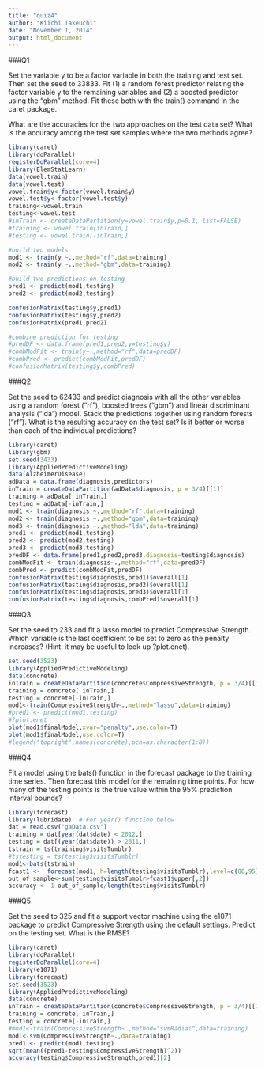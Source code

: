 ```yaml
---
title: "quiz4"
author: "Kiichi Takeuchi"
date: "November 1, 2014"
output: html_document
---
```



###Q1

Set the variable y to be a factor variable in both the training and test set. Then set the seed to 33833. Fit (1) a random forest predictor relating the factor variable y to the remaining variables and (2) a boosted predictor using the "gbm" method. Fit these both with the train() command in the caret package. 

What are the accuracies for the two approaches on the test data set? What is the accuracy among the test set samples where the two methods agree?

```r
library(caret)
library(doParallel)
registerDoParallel(core=4)
library(ElemStatLearn)
data(vowel.train)
data(vowel.test) 
vowel.train$y<-factor(vowel.train$y)
vowel.test$y<-factor(vowel.test$y)
training<-vowel.train
testing<-vowel.test
#inTrain <- createDataPartition(y=vowel.train$y,p=0.1, list=FALSE)
#training <- vowel.train[inTrain,]
#testing <- vowel.train[-inTrain,]

#build two models
mod1 <- train(y ~.,method="rf",data=training)
mod2 <- train(y ~.,method="gbm",data=training)

#build two predictions on testing
pred1 <- predict(mod1,testing)
pred2 <- predict(mod2,testing)

confusionMatrix(testing$y,pred1)
confusionMatrix(testing$y,pred2)
confusionMatrix(pred1,pred2)

#combine prediction for testing
#predDF <- data.frame(pred1,pred2,y=testing$y)
#combModFit <- train(y~.,method="rf",data=predDF)
#combPred <- predict(combModFit,predDF)
#confusionMatrix(testing$y,combPred)
```



###Q2

Set the seed to 62433 and predict diagnosis with all the other variables using a random forest ("rf"), boosted trees ("gbm") and linear discriminant analysis ("lda") model. Stack the predictions together using random forests ("rf"). What is the resulting accuracy on the test set? Is it better or worse than each of the individual predictions?

```r
library(caret)
library(gbm)
set.seed(3433)
library(AppliedPredictiveModeling)
data(AlzheimerDisease)
adData = data.frame(diagnosis,predictors)
inTrain = createDataPartition(adData$diagnosis, p = 3/4)[[1]]
training = adData[ inTrain,]
testing = adData[-inTrain,]
mod1 <- train(diagnosis ~.,method="rf",data=training)
mod2 <- train(diagnosis ~.,method="gbm",data=training)
mod3 <- train(diagnosis ~.,method="lda",data=training)
pred1 <- predict(mod1,testing)
pred2 <- predict(mod2,testing)
pred3 <- predict(mod3,testing)
predDF <- data.frame(pred1,pred2,pred3,diagnosis=testing$diagnosis)
combModFit <- train(diagnosis~.,method="rf",data=predDF)
combPred <- predict(combModFit,predDF)
confusionMatrix(testing$diagnosis,pred1)$overall[1]
confusionMatrix(testing$diagnosis,pred2)$overall[1]
confusionMatrix(testing$diagnosis,pred3)$overall[1]
confusionMatrix(testing$diagnosis,combPred)$overall[1]
```

###Q3

Set the seed to 233 and fit a lasso model to predict Compressive Strength. Which variable is the last coefficient to be set to zero as the penalty increases? (Hint: it may be useful to look up ?plot.enet).

```r
set.seed(3523)
library(AppliedPredictiveModeling)
data(concrete)
inTrain = createDataPartition(concrete$CompressiveStrength, p = 3/4)[[1]]
training = concrete[ inTrain,]
testing = concrete[-inTrain,]
mod1<-train(CompressiveStrength~.,method="lasso",data=training)
#pred1 <- predict(mod1,testing)
#?plot.enet
plot(mod1$finalModel,xvar="penalty",use.color=T)
plot(mod1$finalModel,use.color=T)
#legend("topright",names(concrete),pch=as.character(1:8))
```


###Q4

Fit a model using the bats() function in the forecast package to the training time series. Then forecast this model for the remaining time points. For how many of the testing points is the true value within the 95% prediction interval bounds?

```r
library(forecast)
library(lubridate)  # For year() function below
dat = read.csv("gaData.csv")
training = dat[year(dat$date) < 2012,]
testing = dat[(year(dat$date)) > 2011,]
tstrain = ts(training$visitsTumblr)
#tstesting = ts(testing$visitsTumblr)
mod1<-bats(tstrain)
fcast1 <-  forecast(mod1, h=length(testing$visitsTumblr),level=c(80,95))
out_of_sample<-sum(testing$visitsTumblr>fcast1$upper[,2])
accuracy <- 1-out_of_sample/length(testing$visitsTumblr)
```

###Q5

Set the seed to 325 and fit a support vector machine using the e1071 package to predict Compressive Strength using the default settings. Predict on the testing set. What is the RMSE?

```r
library(caret)
library(doParallel)
registerDoParallel(core=4)
library(e1071)
library(forecast)
set.seed(3523)
library(AppliedPredictiveModeling)
data(concrete)
inTrain = createDataPartition(concrete$CompressiveStrength, p = 3/4)[[1]]
training = concrete[ inTrain,]
testing = concrete[-inTrain,]
#mod1<-train(CompressiveStrength~.,method="svmRadial",data=training)
mod1<-svm(CompressiveStrength~.,data=training)
pred1 <- predict(mod1,testing)
sqrt(mean((pred1-testing$CompressiveStrength)^2))
accuracy(testing$CompressiveStrength,pred1)[2]
```